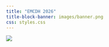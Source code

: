 ```yaml
---
title: "EMCDH 2026"
title-block-banner: images/banner.png
css: styles.css
---
```


![](images/poster.svg)
